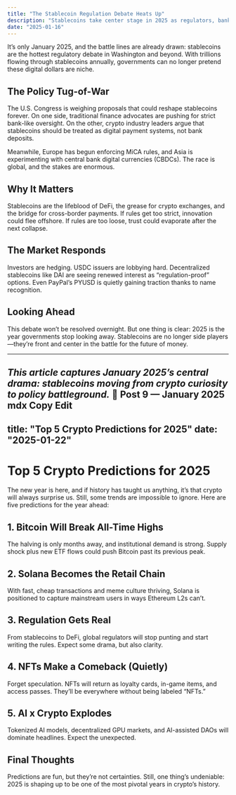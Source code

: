 ```yaml
---
title: "The Stablecoin Regulation Debate Heats Up"
description: "Stablecoins take center stage in 2025 as regulators, banks, and crypto leaders battle over their future."
date: "2025-01-16"
---
```


It’s only January 2025, and the battle lines are already drawn: stablecoins are the hottest regulatory debate in Washington and beyond. With trillions flowing through stablecoins annually, governments can no longer pretend these digital dollars are niche.

## The Policy Tug-of-War

The U.S. Congress is weighing proposals that could reshape stablecoins forever. On one side, traditional finance advocates are pushing for strict bank-like oversight. On the other, crypto industry leaders argue that stablecoins should be treated as digital payment systems, not bank deposits.

Meanwhile, Europe has begun enforcing MiCA rules, and Asia is experimenting with central bank digital currencies (CBDCs). The race is global, and the stakes are enormous.

## Why It Matters

Stablecoins are the lifeblood of DeFi, the grease for crypto exchanges, and the bridge for cross-border payments. If rules get too strict, innovation could flee offshore. If rules are too loose, trust could evaporate after the next collapse.

## The Market Responds

Investors are hedging. USDC issuers are lobbying hard. Decentralized stablecoins like DAI are seeing renewed interest as “regulation-proof” options. Even PayPal’s PYUSD is quietly gaining traction thanks to name recognition.

## Looking Ahead

This debate won’t be resolved overnight. But one thing is clear: 2025 is the year governments stop looking away. Stablecoins are no longer side players—they’re front and center in the battle for the future of money.

---

*This article captures January 2025’s central drama: stablecoins moving from crypto curiosity to policy battleground.*
📌 Post 9 — January 2025
mdx
Copy
Edit
---
title: "Top 5 Crypto Predictions for 2025"
date: "2025-01-22"
---

# Top 5 Crypto Predictions for 2025

The new year is here, and if history has taught us anything, it’s that crypto will always surprise us. Still, some trends are impossible to ignore. Here are five predictions for the year ahead:

## 1. Bitcoin Will Break All-Time Highs

The halving is only months away, and institutional demand is strong. Supply shock plus new ETF flows could push Bitcoin past its previous peak.

## 2. Solana Becomes the Retail Chain

With fast, cheap transactions and meme culture thriving, Solana is positioned to capture mainstream users in ways Ethereum L2s can’t.

## 3. Regulation Gets Real

From stablecoins to DeFi, global regulators will stop punting and start writing the rules. Expect some drama, but also clarity.

## 4. NFTs Make a Comeback (Quietly)

Forget speculation. NFTs will return as loyalty cards, in-game items, and access passes. They’ll be everywhere without being labeled “NFTs.”

## 5. AI x Crypto Explodes

Tokenized AI models, decentralized GPU markets, and AI-assisted DAOs will dominate headlines. Expect the unexpected.

## Final Thoughts

Predictions are fun, but they’re not certainties. Still, one thing’s undeniable: 2025 is shaping up to be one of the most pivotal years in crypto’s history.
